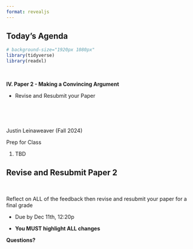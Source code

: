 ```yaml
---
format: revealjs
---
```



## Today's Agenda {background-image="Images/background-news_v2.png" .center}

```r
# background-size="1920px 1080px"
library(tidyverse)
library(readxl)
```

<br>

::: {.r-fit-text}
**IV. Paper 2 - Making a Convincing Argument**

- Revise and Resubmit your Paper
:::

<br>

<br>

::: r-stack
Justin Leinaweaver (Fall 2024)
:::

::: notes
Prep for Class

1. TBD

:::



## Revise and Resubmit Paper 2 {background-image="Images/background-news_v2.png" .center}

<br>

Reflect on ALL of the feedback then revise and resubmit your paper for a final grade

- Due by Dec 11th, 12:20p

- **You MUST highlight ALL changes**

::: notes

**Questions?**

:::